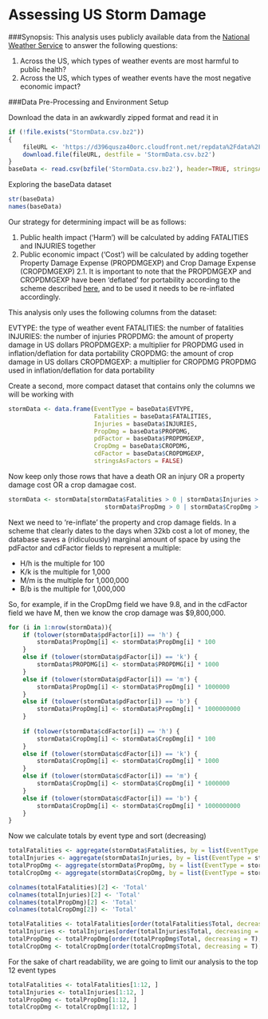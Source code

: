 Assessing US Storm Damage
===========================


###Synopsis: 
This analysis uses publicly available data from the [National Weather Service ](https://d396qusza40orc.cloudfront.net/repdata%2Fpeer2_doc%2Fpd01016005curr.pdf) to answer the following questions:

1. Across the US, which types of weather events are most harmful to public health?
2. Across the US, which types of weather events have the most negative economic impact?


###Data Pre-Processing and Environment Setup

Download the data in an awkwardly zipped format and read it in
```r
if (!file.exists("StormData.csv.bz2")) 
{
    fileURL <- 'https://d396qusza40orc.cloudfront.net/repdata%2Fdata%2FStormData.csv.bz2'
    download.file(fileURL, destfile = 'StormData.csv.bz2')
}
baseData <- read.csv(bzfile('StormData.csv.bz2'), header=TRUE, stringsAsFactors = FALSE)
```

Exploring the baseData dataset
```r
str(baseData)
names(baseData)
```

Our strategy for determining impact will be as follows:

1. Public health impact ('Harm') will be calculated by adding FATALITIES and INJURIES together
2. Public economic impact ('Cost') will be calculated by adding together Property Damage Expense (PROPDMGEXP) and Crop Damage Expense (CROPDMGEXP)
2.1. It is important to note that the PROPDMGEXP and CROPDMGEXP have been 'deflated' for portability according to the scheme described [here]('https://d396qusza40orc.cloudfront.net/repdata%2Fpeer2_doc%2Fpd01016005curr.pdf'), and to be used it needs to be re-inflated accordingly.

This analysis only uses the following columns from the dataset:

EVTYPE: the type of weather event
FATALITIES: the number of fatalities
INJURIES: the number of injuries
PROPDMG: the amount of property damage in US dollars
PROPDMGEXP: a multiplier for PROPDMG used in inflation/deflation for data portability
CROPDMG: the amount of crop damage in US dollars
CROPDMGEXP: a multiplier for CROPDMG PROPDMG used in inflation/deflation for data portability

Create a second, more compact dataset that contains only the columns we will be working with
```r
stormData <- data.frame(EventType = baseData$EVTYPE,
                        Fatalities = baseData$FATALITIES,
                        Injuries = baseData$INJURIES,
                        PropDmg = baseData$PROPDMG,
                        pdFactor = baseData$PROPDMGEXP,
                        CropDmg = baseData$CROPDMG,
                        cdFactor = baseData$CROPDMGEXP,
                        stringsAsFactors = FALSE)
```

Now keep only those rows that have a death OR an injury OR a property damage cost OR a crop damagae cost.
```r
stormData <- stormData[stormData$Fatalities > 0 | stormData$Injuries > 0 | 
                           stormData$PropDmg > 0 | stormData$CropDmg > 0, ]
```

Next we need to 're-inflate' the property and crop damage fields. In a scheme that clearly dates to the days when 32kb cost a lot of money, the database saves a (ridiculously) marginal amount of space by using the pdFactor and cdFactor fields to represent a multiple: 

* H/h is the multiple for 100
* K/k is the multiple for 1,000
* M/m is the multiple for 1,000,000
* B/b is the multiple for 1,000,000

So, for example, if in the CropDmg field we have 9.8, and in the cdFactor field we have M, then we know the crop damage was $9,800,000.

```r
for (i in 1:nrow(stormData)){
    if (tolower(stormData$pdFactor[i]) == 'h') {
        stormData$PropDmg[i] <- stormData$PropDmg[i] * 100
    }
    else if (tolower(stormData$pdFactor[i]) == 'k') {
        stormData$PROPDMG[i] <- stormData$PROPDMG[i] * 1000
    }
    else if (tolower(stormData$pdFactor[i]) == 'm') {
        stormData$PropDmg[i] <- stormData$PropDmg[i] * 1000000
    }
    else if (tolower(stormData$pdFactor[i]) == 'b') {
        stormData$PropDmg[i] <- stormData$PropDmg[i] * 1000000000
    }
    
    if (tolower(stormData$cdFactor[i]) == 'h') {
        stormData$CropDmg[i] <- stormData$CropDmg[i] * 100
    }
    else if (tolower(stormData$cdFactor[i]) == 'k') {
        stormData$CropDmg[i] <- stormData$CropDmg[i] * 1000
    }
    else if (tolower(stormData$cdFactor[i]) == 'm') {
        stormData$CropDmg[i] <- stormData$CropDmg[i] * 1000000
    }
    else if (tolower(stormData$cdFactor[i]) == 'b') {
        stormData$CropDmg[i] <- stormData$CropDmg[i] * 1000000000
    }
}
```
Now we calculate totals by event type and sort (decreasing)
```r
totalFatalities <- aggregate(stormData$Fatalities, by = list(EventType = stormData$EventType), FUN = sum)
totalInjuries <- aggregate(stormData$Injuries, by = list(EventType = stormData$EventType), FUN = sum)
totalPropDmg <- aggregate(stormData$PropDmg, by = list(EventType = stormData$EventType), FUN = sum)
totalCropDmg <- aggregate(stormData$CropDmg, by = list(EventType = stormData$EventType), FUN = sum)

colnames(totalFatalities)[2] <- 'Total'
colnames(totalInjuries)[2] <- 'Total'
colnames(totalPropDmg)[2] <- 'Total'
colnames(totalCropDmg[2]) <- 'Total'

totalFatalities <- totalFatalities[order(totalFatalities$Total, decreasing = T), ]
totalInjuries <- totalInjuries[order(totalInjuries$Total, decreasing = T), ]
totalPropDmg <- totalPropDmg[order(totalPropDmg$Total, decreasing = T), ]
totalCropDmg <- totalCropDmg[order(totalCropDmg$Total, decreasing = T), ]
```

For the sake of chart readability, we are going to limit our analysis to the top 12 event types

```r
totalFatalities <- totalFatalities[1:12, ]
totalInjuries <- totalInjuries[1:12, ]
totalPropDmg <- totalPropDmg[1:12, ]
totalCropDmg <- totalCropDmg[1:12, ]
```

















